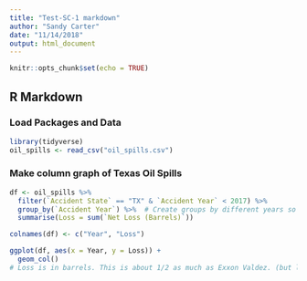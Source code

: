 ```yaml
---
title: "Test-SC-1 markdown"
author: "Sandy Carter"
date: "11/14/2018"
output: html_document
---
```


```r
knitr::opts_chunk$set(echo = TRUE)
```

## R Markdown

### Load Packages and Data
```r
library(tidyverse)
oil_spills <- read_csv("oil_spills.csv")
```

### Make column graph of Texas Oil Spills
```r
df <- oil_spills %>% 
  filter(`Accident State` == "TX" & `Accident Year` < 2017) %>% 
  group_by(`Accident Year`) %>%  # Create groups by different years so we can find net oil loss by year
  summarise(Loss = sum(`Net Loss (Barrels)`))

colnames(df) <- c("Year", "Loss")

ggplot(df, aes(x = Year, y = Loss)) +
  geom_col()
# Loss is in barrels. This is about 1/2 as much as Exxon Valdez. (but land to marine is apples/oranges)
```

###